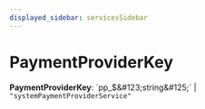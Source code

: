 ```yaml
---
displayed_sidebar: servicesSidebar
---
```



# PaymentProviderKey

 **PaymentProviderKey**: \`pp\_$\&#123;string\&#125;\` \| `"systemPaymentProviderService"`
